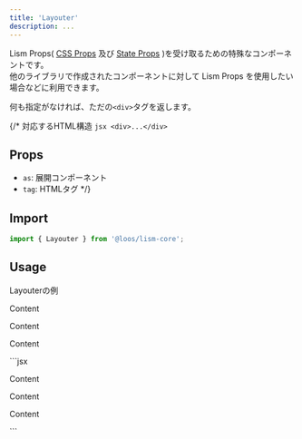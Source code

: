 ```yaml
---
title: 'Layouter'
description: ...
---
```


Lism Props( [CSS Props](/docs/props/css-props) 及び [State Props](/docs/props/state-props) )を受け取るための特殊なコンポーネントです。  
他のライブラリで作成されたコンポーネントに対して Lism Props を使用したい場合などに利用できます。

何も指定がなければ、ただの`<div>`タグを返します。

{/* <Preview>
	<PreviewTitle>対応するHTML構造</PreviewTitle>
	<PreviewCode>
		```jsx
		<div>...</div>
		```
	</PreviewCode>
</Preview>

## Props
- `as`: 展開コンポーネント
- `tag`: HTMLタグ */}

## Import

```js
import { Layouter } from '@loos/lism-core';
```

## Usage

<Preview>
	<PreviewTitle>Layouterの例</PreviewTitle>
	<PreviewArea resize p={20}>
		<Layouter isFlow p={30} bgc='pale'>
			<p>Content</p>
			<p>Content</p>
			<p>Content</p>
		</Layouter>
	</PreviewArea>
	<PreviewCode>
		```jsx
		<Layouter isFlow p={30} bgc='pale'>
			<p>Content</p>
			<p>Content</p>
			<p>Content</p>
		</Layouter>
		```
	</PreviewCode>
</Preview>
